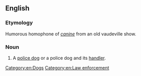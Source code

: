 ==English==

===Etymology===
Humorous homophone of ''[[canine]]'' from an old vaudeville show.

===Noun===
{{en-noun|head=K-9 [[unit]]}}

# {{context|US}} A [[police dog]] or a police dog and its [[handler]].

[[Category:en:Dogs]]
[[Category:en:Law enforcement]]
